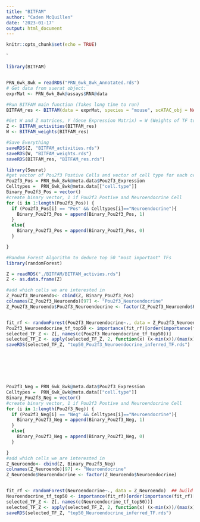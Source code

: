 ```yaml
---
title: "BITFAM"
author: "Caden McQuillen"
date: '2023-01-17'
output: html_document
---
```


```r
knitr::opts_chunk$set(echo = TRUE)
```

`


```r
library(BITFAM)


PRN_6wk_8wk = readRDS("PRN_6wk_8wk_Annotated.rds")
# Get data from suerat object:
exprMat <- PRN_6wk_8wk@assays$RNA@data

#Run BITFAM main function (Takes long time to run)
BITFAM_res <- BITFAM(data = exprMat, species = "mouse", scATAC_obj = NA, ncores = parallel::detectCores(), interseted_TF = "Pou2f3")

#Get W and Z matrices, Y (Gene Expression Matrix) = W (Weights of TF to Gene) x Z (TF actvitity) + Error
Z <- BITFAM_activities(BITFAM_res)
W <- BITFAM_weights(BITFAM_res)

#Save Everything
saveRDS(Z, "BITFAM_activities.rds")
saveRDS(W, "BITFAM_weights.rds")
saveRDS(BITFAM_res, "BITFAM_res.rds")
```


```r
library(Seurat)
#get vector of Pou2f3 Postive Cells and vector of cell type for each cell
Pou2f3_Pos = PRN_6wk_8wk@meta.data$Pou2f3_Expression
Celltypes =  PRN_6wk_8wk@meta.data[["cell.type"]]
Binary_Pou2f3_Pos = vector()
#create binary vector, 1 if Pou2f3 Postive and Neuroendocrine Cell
for (i in 1:length(Pou2f3_Pos)) {
  if (Pou2f3_Pos[i] == "Pos" && Celltypes[i]=="Neuroendocrine"){
    Binary_Pou2f3_Pos = append(Binary_Pou2f3_Pos, 1)
  }
  else{
    Binary_Pou2f3_Pos = append(Binary_Pou2f3_Pos, 0)
  }

}

#Random Forest Algorithm to deduce top 50 "most important" TFs
library(randomForest)

Z = readRDS("./BITFAM/BITFAM_activies.rds")
Z <- as.data.frame(Z)

#add which cells we are interested in
Z_Pou2f3_Neuroendo<- cbind(Z, Binary_Pou2f3_Pos)
colnames(Z_Pou2f3_Neuroendo)[97] <- "Pou2f3_Neuroendocrine"
Z_Pou2f3_Neuroendo$Pou2f3_Neuroendocrine <- factor(Z_Pou2f3_Neuroendo$Pou2f3_Neuroendocrine)


fit_rf <- randomForest(Pou2f3_Neuroendocrine~., data = Z_Pou2f3_Neuroendo)  ## build the RF model
Pou2f3_Neuroendocrine_tf_top50 <- importance(fit_rf)[order(importance(fit_rf)[, 1], decreasing = T), ][1:50]
selected_TF_Z <- Z[, names(c(Pou2f3_Neuroendocrine_tf_top50))]
selected_TF_Z <- apply(selected_TF_Z, 2, function(x) (x-min(x))/(max(x)-min(x)))
saveRDS(selected_TF_Z, "top50_Pou2f3_Neuroendocrine_inferred_TF.rds")







Pou2f3_Neg = PRN_6wk_8wk@meta.data$Pou2f3_Expression
Celltypes =  PRN_6wk_8wk@meta.data[["cell.type"]]
Binary_Pou2f3_Neg = vector()
#create binary vector, 1 if Pou2f3 Postive and Neuroendocrine Cell
for (i in 1:length(Pou2f3_Neg)) {
  if (Pou2f3_Neg[i] == "Neg" && Celltypes[i]=="Neuroendocrine"){
    Binary_Pou2f3_Neg = append(Binary_Pou2f3_Neg, 1)
  }
  else{
    Binary_Pou2f3_Neg = append(Binary_Pou2f3_Neg, 0)
  }

}
#add which cells we are interested in
Z_Neuroendo<- cbind(Z, Binary_Pou2f3_Neg)
colnames(Z_Neuroendo)[97] <- "Neuroendocrine"
Z_Neuroendo$Neuroendocrine <- factor(Z_Neuroendo$Neuroendocrine)


fit_rf <- randomForest(Neuroendocrine~., data = Z_Neuroendo)  ## build the RF model
Neuroendocrine_tf_top50 <- importance(fit_rf)[order(importance(fit_rf)[, 1], decreasing = T), ][1:50]
selected_TF_Z <- Z[, names(c(Neuroendocrine_tf_top50))]
selected_TF_Z <- apply(selected_TF_Z, 2, function(x) (x-min(x))/(max(x)-min(x)))
saveRDS(selected_TF_Z, "top50_Neuroendocrine_inferred_TF.rds")


```


